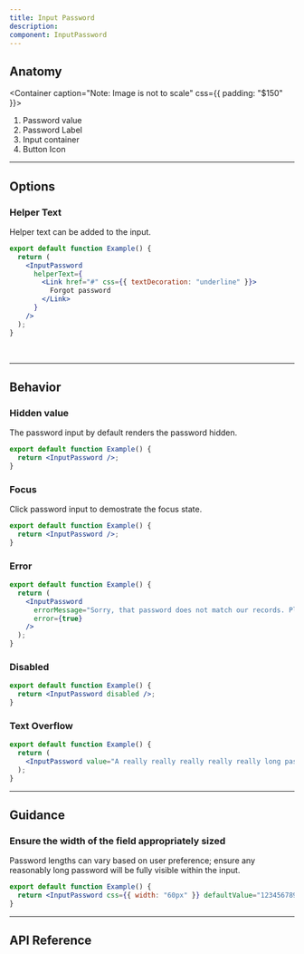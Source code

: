 ```yaml
---
title: Input Password
description:
component: InputPassword
---
```


## Anatomy

<Container caption="Note: Image is not  to scale" css={{ padding: "$150" }}>
  <InlineSVG
    path="/img/components/input-password/anatomy.svg"
    width={555}
    height={196}
  />
</Container>

1. Password value
2. Password Label
3. Input container
4. Button Icon

---

## Options

### Helper Text

Helper text can be added to the input.

```jsx withPreview
export default function Example() {
  return (
    <InputPassword
      helperText={
        <Link href="#" css={{ textDecoration: "underline" }}>
          Forgot password
        </Link>
      }
    />
  );
}
```

<BR />

---

## Behavior

### Hidden value

The password input by default renders the password hidden.

```jsx withPreview
export default function Example() {
  return <InputPassword />;
}
```

### Focus

Click password input to demostrate the focus state.

```jsx withPreview
export default function Example() {
  return <InputPassword />;
}
```

### Error

```jsx withPreview
export default function Example() {
  return (
    <InputPassword
      errorMessage="Sorry, that password does not match our records. Please check your username or password and try again."
      error={true}
    />
  );
}
```

### Disabled

```jsx withPreview
export default function Example() {
  return <InputPassword disabled />;
}
```

### Text Overflow

```jsx withPreview
export default function Example() {
  return (
    <InputPassword value="A really really really really really long password" />
  );
}
```

---

## Guidance

### Ensure the width of the field appropriately sized

Password lengths can vary based on user preference; ensure any reasonably long password will be fully visible within the input.

```jsx withPreview isGuide="error"
export default function Example() {
  return <InputPassword css={{ width: "60px" }} defaultValue="123456789" />;
}
```

---

## API Reference

<PropsTable props={propsTable} />

